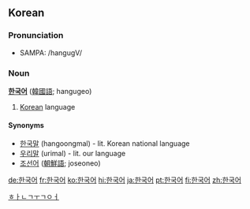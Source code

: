 ==Korean==
===Pronunciation===
*SAMPA: /hangugV/

===Noun===
'''[[한국]][[어]]''' ([[韓國語]]; hangugeo)

#[[Korean]] language

====Synonyms====
* [[한국말]] (hangoongmal) - lit. Korean national language
* [[우리말]] (urimal) - lit. our language
* [[조선어]] ([[朝鮮語]]; joseoneo)
[[Category:Korean nouns|ㅎㅏㄴㄱㅜㄱㅇㅓ]]

[[de:한국어]]
[[fr:한국어]]
[[ko:한국어]]
[[hi:한국어]]
[[ja:한국어]]
[[pt:한국어]]
[[fi:한국어]]
[[zh:한국어]]